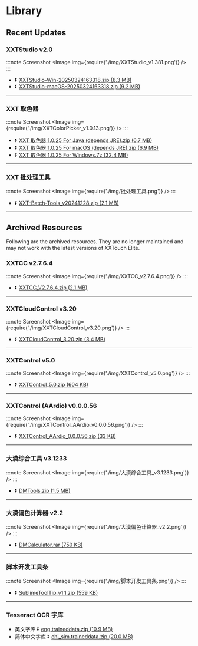 
# Library

## Recent Updates

### XXTStudio v2.0

:::note Screenshot
<Image img={require('./img/XXTStudio_v1.381.png')} />
:::

- ⏬ [XXTStudio-Win-20250324163318\.zip \(8\.3 MB\)](https://cdn.82flex.com/assets/XXTStudio-Win-20250324163318.zip)
- ⏬ [XXTStudio-macOS-20250324163318\.zip \(9\.2 MB\)](https://cdn.82flex.com/assets/XXTStudio-macOS-20250324163318.zip)

----

### XXT 取色器

:::note Screenshot
<Image img={require('./img/XXTColorPicker_v1.0.13.png')} />
:::

- ⏬ [XXT 取色器 1\.0\.25 For Java \(depends JRE\)\.zip \(6\.7 MB\)](https://cdn.82flex.com/assets/XXT%20%E5%8F%96%E8%89%B2%E5%99%A8%201.0.25%20For%20Java%20%28depends%20JRE%29.zip)
- ⏬ [XXT 取色器 1\.0\.25 For macOS \(depends JRE\)\.zip \(6\.9 MB\)](https://cdn.82flex.com/assets/XXT%20%E5%8F%96%E8%89%B2%E5%99%A8%201.0.25%20For%20macOS%20%28depends%20JRE%29.zip)
- ⏬ [XXT 取色器 1\.0\.25 For Windows\.7z \(32\.4 MB\)](https://cdn.82flex.com/assets/XXT%20%E5%8F%96%E8%89%B2%E5%99%A8%201.0.25%20For%20Windows.7z)

----

### XXT 批处理工具

:::note Screenshot
<Image img={require('./img/批处理工具.png')} />
:::

- ⏬ [XXT\-Batch\-Tools\_v20241228\.zip \(2\.1 MB\)](https://cdn.82flex.com/assets/XXT-%E6%89%B9%E5%A4%84%E7%90%86%E5%B7%A5%E5%85%B7-20241228.zip)

----

## Archived Resources

Following are the archived resources. They are no longer maintained and may not work with the latest versions of XXTouch Elite.

### XXTCC v2.7.6.4

:::note Screenshot
<Image img={require('./img/XXTCC_v2.7.6.4.png')} />
:::

- ⏬ [XXTCC\_V2\.7\.6\.4\.zip \(2\.1 MB\)](https://cdn.82flex.com/ngdocs/assets/XXTCC_V2.7.6.4.zip)

----

### XXTCloudControl v3.20

:::note Screenshot
<Image img={require('./img/XXTCloudControl_v3.20.png')} />
:::

- ⏬ [XXTCloudControl\_3\.20\.zip \(3\.4 MB\)](https://cdn.82flex.com/assets/XXTCloudControl_3.20.zip)

----

### XXTControl v5.0

:::note Screenshot
<Image img={require('./img/XXTControl_v5.0.png')} />
:::

- ⏬ [XXTControl\_5\.0\.zip \(604 KB\)](https://cdn.82flex.com/assets/XXTControl_5.0.zip)

----

### XXTControl \(AArdio\) v0.0.0.56

:::note Screenshot
<Image img={require('./img/XXTControl_AArdio_v0.0.0.56.png')} />
:::

- ⏬ [XXTControl\_AArdio\_0\.0\.0\.56\.zip \(33 KB\)](https://cdn.82flex.com/assets/XXTControl_AArdio_0.0.0.56.zip)

----

### 大漠综合工具 v3.1233

:::note Screenshot
<Image img={require('./img/大漠综合工具_v3.1233.png')} />
:::

- ⏬ [DMTools\.zip \(1\.5 MB\)](https://cdn.82flex.com/assets/DMTools.zip)

----

### 大漠偏色计算器 v2.2

:::note Screenshot
<Image img={require('./img/大漠偏色计算器_v2.2.png')} />
:::

- ⏬ [DMCalculator\.rar \(750 KB\)](https://cdn.82flex.com/assets/DMCalculator.rar)

----

### 脚本开发工具条

:::note Screenshot
<Image img={require('./img/脚本开发工具条.png')} />
:::

- ⏬ [SublimeToolTip\_v1\.1\.zip \(559 KB\)](https://cdn.82flex.com/assets/%E8%84%9A%E6%9C%AC%E7%BC%96%E8%BE%91%E5%B7%A5%E5%85%B7%E6%9D%A1v1.1%20by%20%E9%98%BF%E6%B2%9B.zip)

----

### Tesseract OCR 字库

- 英文字库 ⏬ [eng\.traineddata\.zip \(10\.9 MB\)](https://cdn.82flex.com/assets/tessdata/eng.traineddata.zip)
- 简体中文字库 ⏬ [chi\_sim\.traineddata\.zip \(20\.0 MB\)](https://cdn.82flex.com/assets/tessdata/chi_sim.traineddata.zip)
